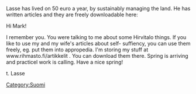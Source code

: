 Lasse has lived on 50 euro a year, by sustainably managing the land. He has written articles and they are freely downloadable here:

Hi Mark!

I remember you. You were talking to me about some Hirvitalo things. If
you like to use my and my wife's articles about self- suffiency, you
can use them freely, eg. put them into appropedia. I'm storing my
stuff at www.rihmasto.fi/artikkelit . You can download them there.
Spring is arriving and practicel work is calling.
Have a nice spring!

t. Lasse

[[Category:Suomi]]